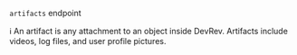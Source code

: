 `artifacts` endpoint

ℹ️ An artifact is any attachment to an object inside DevRev. Artifacts include videos, log files, and user profile pictures.